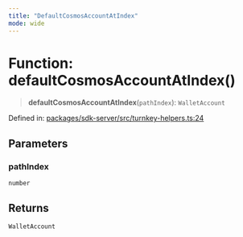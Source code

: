 ```yaml
---
title: "DefaultCosmosAccountAtIndex"
mode: wide
---
```

  
# Function: defaultCosmosAccountAtIndex()

> **defaultCosmosAccountAtIndex**(`pathIndex`): `WalletAccount`

Defined in: [packages/sdk-server/src/turnkey-helpers.ts:24](https://github.com/tkhq/sdk/blob/main/packages/sdk-server/src/turnkey-helpers.ts#L24)

## Parameters

### pathIndex

`number`

## Returns

`WalletAccount`
